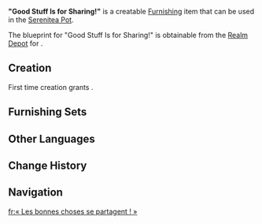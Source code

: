 {{Furnishing Infobox
|id             = 373430
|category       = Landscape
|subcategory    = Ornament
|quality        = 3
|adeptal_energy = 60
|load           = 35
|reduced_load   = 24
|description    = An [[Ash Wood]]-and-rope guardrail with an exceedingly simple design. In [[Merusea Village]], these barriers, which were meant to divide up territory, eventually became used to display items instead. Legend has it that this was because some [[Melusine]]s believed that "good things should be shared," and came to hang things they thought were awesome up like banners for other Melusines to take as they pleased...
|mention        = Melusine
|blueprint      = [[Realm Depot]]
}}

'''"Good Stuff Is for Sharing!"''' is a creatable [[Furnishing]] item that can be used in the [[Serenitea Pot]].

The blueprint for "Good Stuff Is for Sharing!" is obtainable from the [[Realm Depot]] for {{Item|Realm Currency|24|x=160}}.

==Creation==
First time creation grants {{Item|Trust|24|x=60}}.
{{Recipe
|type = Creation
|time = 14h
|Ash Wood = 4
|Fabric = 4
|sort = Ash Wood;Fabric
}}

==Furnishing Sets==
{{Craft Usage|type=Furnishing Set}}

==Other Languages==
{{Other Languages|default_hidden=1
|en      = "Good Stuff Is for Sharing!"
|zhs     = 「好东西就要分享！」
|zhs_rm  = 
|zht     = 「好東西就要分享！」
|zht_rm  = 
|ja      = 「よいものは分かち合おう！」
|ja_rm   = "Yoi Mono wa Wakachiaou!"
|ko      = 「좋은 건 나누는 거야!」
|ko_rm   = 
|es      = ¡Hay que compartir lo bueno!
|fr      = «&nbsp;Les bonnes choses se partagent !&nbsp;»
|ru      = «Хорошими вещами надо делиться!»
|th      = "มีของดีต้องแบ่งปันสิ!"
|th_rm   = 
|vi      = Đồ Tốt Là Phải Chia Sẻ!
|de      = „Gutes muss geteilt werden!“
|id      = "Barang Bagus Harus Dibagi!"
|pt      = "Que as coisas boas sejam compartilhadas!"
|tr      = "Güzellikler Paylaşmak İçindir"
|it      = Il buono va condiviso!
}}

==Change History==
{{Change History|4.2}}

==Navigation==
{{Furnishing Navbox|exterior}}

[[fr:« Les bonnes choses se partagent ! »]]